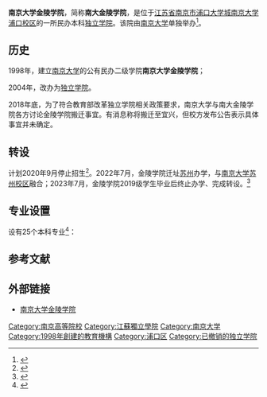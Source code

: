 {{高校
|名称    = 南京大学金陵学院
|外文名  =Nanjing University Jinling College
|图像    =[[File:南京大学校徽.svg|180px]]
|图像说明=
|校训    = 诚朴雄伟　励学敦行
|建校    ={{Start date|1998}}
|闭校    =预计{{End date|2023|07}}
|类型    =[[独立学院|独立学院]]
|董事会主持者头衔 = 理事长<br>（董事长）
|董事会主持者   = [[薛海林|薛海林]]
|书记    = [[郭随平|郭随平]]
|院长    = [[徐俊|徐俊]]
|学生    = 11925人
|地址    = {{CHN}}[[江苏省|江苏省]][[南京市|南京市]][[浦口区|浦口区]]学府路8号
|area   = 1012亩
|所属法人 =[[南京大学|南京大学]]
|邮编    = 210089
|电话    = 025-58646684
|网站    ={{URL|http://www.jlxy.nju.edu.cn}}
|标志    =
|脚注    =
}}
'''南京大学金陵学院'''，简称'''南大金陵学院'''，是位于[[江苏省|江苏省]][[南京市|南京市]][[浦口大学城|浦口大学城]][[南京大学浦口校区|南京大学浦口校区]]的一所民办本科[[独立学院|独立学院]]。该院由[[南京大学|南京大学]]单独举办<ref>{{Cite web |url=http://www.jlxy.nju.edu.cn/info.aspx?t=survey&id=introduction |title=南京大学金陵学院概况（2014年） |access-date=2014-06-14 |archive-url=https://web.archive.org/web/20140701071238/http://www.jlxy.nju.edu.cn/info.aspx?t=survey&id=introduction |archive-date=2014-07-01 |dead-url=yes }}</ref>。

== 历史 ==
1998年，建立[[南京大学|南京大学]]的公有民办二级学院'''南京大学金陵学院'''；

2004年，改办为[[独立学院|独立学院]]。

2018年底，为了符合教育部改革独立学院相关政策要求，南京大学与南大金陵学院各方讨论金陵学院搬迁事宜。有消息称将搬迁至宜兴，但校方发布公告表示具体事宜并未确定。

== 转设 ==
计划2020年9月停止招生<ref>{{Cite web|title=注意！这5所大学2021年起停止招生 - 川观新闻|url=https://cbgc.scol.com.cn/news/859238|access-date=2021-06-13|work=|publisher=黑龙江日报|language=zh|via=四川日报-川观新闻|archive-date=2021-06-13|archive-url=https://web.archive.org/web/20210613015313/https://cbgc.scol.com.cn/news/859238|dead-url=no}}</ref>。2022年7月，金陵学院迁址[[苏州市|苏州]]办学，与[[南京大学苏州校区|南京大学苏州校区]]融合；2023年7月，金陵学院2019级学生毕业后终止办学、完成转设。<ref>{{Cite web|title=南京大学金陵学院转设情况说明|url=https://www.jlxy.nju.edu.cn/info/1018/6624.htm|access-date=2021-06-13|date=2020-07-22|work=|publisher=南京大学金陵学院|language=zh|archive-date=2021-06-13|archive-url=https://web.archive.org/web/20210613014144/https://www.jlxy.nju.edu.cn/info/1018/6624.htm|dead-url=no}}</ref>

== 专业设置 ==
设有25个本科专业<ref>{{Cite web |url=http://www.jlxy.nju.edu.cn/list.aspx?t=survey&id=professional |title=南京大学金陵学院整体专业设置 |access-date=2014-06-14 |archive-url=https://web.archive.org/web/20140701091851/http://www.jlxy.nju.edu.cn/list.aspx?t=survey&id=professional |archive-date=2014-07-01 |dead-url=yes }}</ref>：
{{columns-list|2|
*经济与管理学系
**金融学
**国际经济与贸易
**财务管理
**市场营销
*信息科学与工程系
**电子信息科学与技术
**通信工程
**计算机科学与技术
*外语系
**英语
**西班牙语
**德语
**阿拉伯语（副修英语）
**日语
**法语
*城市与资源学系
**资源环境与城乡规划管理专业
**地理信息系统专业
**城市规划专业
**地质工程专业
*化学与环境生物科学系
**应用化学
**环境科学
**生物科学
**护理学
*新传媒系
**新闻学
**广告学
*艺术系
**艺术设计专业
**广播电视编导专业
}}
== 参考文献 ==
{{reflist}}
== 外部链接 ==
* [http://www.jlxy.nju.edu.cn 南京大学金陵学院] {{Wayback|url=http://www.jlxy.nju.edu.cn/ |date=20210115214230 }}


{{浦口大学城}}
{{南京大学}}
{{江苏高等院校|nocat}}
{{独立学院}}
[[Category:南京高等院校|Category:南京高等院校]]
[[Category:江蘇獨立學院|Category:江蘇獨立學院]]
[[Category:南京大学|Category:南京大学]]
[[Category:1998年創建的教育機構|Category:1998年創建的教育機構]]
[[Category:浦口区|Category:浦口区]]
[[Category:已撤销的独立学院|Category:已撤销的独立学院]]